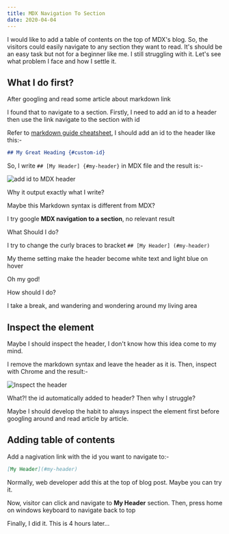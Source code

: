 ```yaml
---
title: MDX Navigation To Section
date: 2020-04-04
---
```


I would like to add a table of contents on the top of MDX's blog. So, the visitors could easily navigate to any section they want to read. It's should be an easy task but not for a beginner like me. I still struggling with it. Let's see what problem I face and how I settle it.

## What I do first?

After googling and read some article about markdown link

I found that to navigate to a section. Firstly, I need to add an id to a header then use the link navigate to the section with id

Refer to <a href='https://www.markdownguide.org/cheat-sheet/' target='_blank'  rel="noreferrer noopener">markdown guide cheatsheet</a>, I should add an id to the header like this:-

```markdown
## My Great Heading {#custom-id}
```

So, I write `## [My Header] {#my-header}` in MDX file and the result is:-

![add id to MDX header](../assets/header-id-mdx.png)

Why it output exactly what I write?

Maybe this Markdown syntax is different from MDX?

I try google **MDX navigation to a section**, no relevant result

What Should I do?

I try to change the curly braces to bracket `## [My Header] (#my-header)`

My theme setting make the header become white text and light blue on hover

Oh my god!

How should I do?

I take a break, and wandering and wondering around my living area

## Inspect the element

Maybe I should inspect the header, I don't know how this idea come to my mind.

I remove the markdown syntax and leave the header as it is. Then, inspect with Chrome and the result:-

![Inspect the header](../assets/inspect-header.png)

What?! the id automatically added to header? Then why I struggle?

Maybe I should develop the habit to always inspect the element first before googling around and read article by article.

## Adding table of contents

Add a nagivation link with the id you want to navigate to:-

```markdown
[My Header](#my-header)
```

Normally, web developer add this at the top of blog post. Maybe you can try it.

Now, visitor can click and navigate to **My Header** section. Then, press home on windows keyboard to navigate back to top

Finally, I did it. This is 4 hours later...
